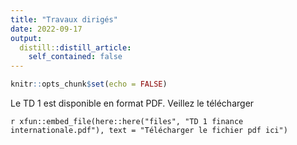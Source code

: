 ```yaml
---
title: "Travaux dirigés"
date: 2022-09-17
output:
  distill::distill_article:
    self_contained: false
---
```



```r
knitr::opts_chunk$set(echo = FALSE)
```


Le TD 1  est disponible en format PDF.
Veillez le télécharger  



<div class="contributor_org">

`r xfun::embed_file(here::here("files", "TD 1 finance internationale.pdf"), text = "Télécharger le fichier pdf ici")`
</div>



